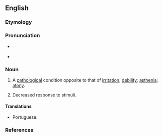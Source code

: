 ==English==

===Etymology===
{{suffix|en|abirritate|ion}}

===Pronunciation===
* {{a|US}} {{IPA|en|/ˌæb.ɪɹ.ɪˈteɪ.ʃn̩/}}
* {{rhymes|en|eɪʃən|s=5}}

===Noun===
{{en-noun}}

# {{lb|en|medicine}} A [[pathological]] condition opposite to that of [[irritation]]; [[debility]]; [[asthenia]]; [[atony]].
# {{lb|en|medicine}} Decreased response to stimuli.

====Translations====
{{trans-top|debility; want of strength}}
* Portuguese: {{t|pt|abirritação|f}}
{{trans-mid}}
{{trans-bottom}}

===References===
{{cite-book|last=|first=|authorlink=|coauthors=|editor=Thomas, Clayton L.|others=|title=Taber's Encyclopedic Medical Dictionary|year=1940|url=|format=|accessdate=|accessyear=|accessmonth=|edition=5th|date=|year_published=1993|month=|publisher=F. A. Davis Company|location=Philadelphia, PA|doi=|isbn=0-8036-8313-8|lccn=|ol=|page=6|chapter=|chapterurl=|quote=}}